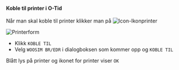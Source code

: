 
#### Koble til printer i O-Tid

Når man skal koble til printer klikker man på ![Icon-Ikonprinter](/img/Ikonprinter.png)


![Printerform](/img/printerform.png)

- Klikk `KOBLE TIL`
- Velg `WOOSIM BR/EDR` i dialogboksen som kommer opp og `KOBLE TIL`

Blått lys på printer og ikonet for printer viser `OK`